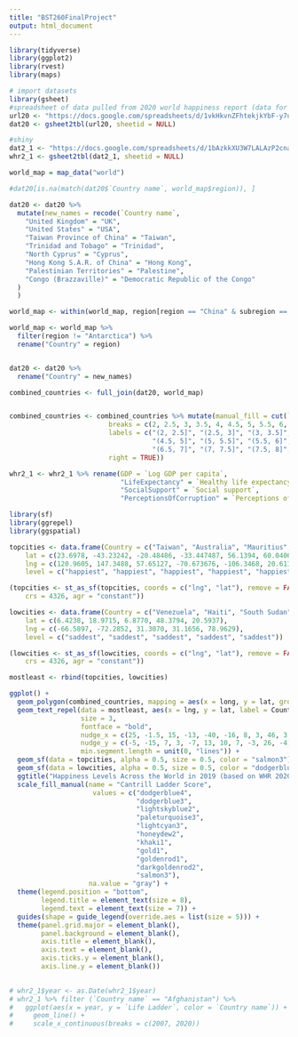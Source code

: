 ```yaml
---
title: "BST260FinalProject"
output: html_document
---
```



```r
library(tidyverse)
library(ggplot2)
library(rvest)
library(maps)
```

```r
# import datasets
library(gsheet)
#spreadsheet of data pulled from 2020 world happiness report (data for figure 2.1 in the report) 
url20 <- "https://docs.google.com/spreadsheets/d/1vkHkvnZFhtekjkYbF-y7uVo4oE36ROaqJx4lxVIkdq4/edit?usp=sharing"
dat20 <- gsheet2tbl(url20, sheetid = NULL)

#shiny
dat2_1 <- "https://docs.google.com/spreadsheets/d/1bAzkkXU3W7LALAzP2cnaahbf-s52kr8GvjJ3pIaK9Cs/edit?usp=sharing"
whr2_1 <- gsheet2tbl(dat2_1, sheetid = NULL)
```



```r
world_map = map_data("world")

#dat20[is.na(match(dat20$`Country name`, world_map$region)), ]

dat20 <- dat20 %>%
  mutate(new_names = recode(`Country name`,
    "United Kingdom" = "UK",
    "United States" = "USA",
    "Taiwan Province of China" = "Taiwan",
    "Trinidad and Tobago" = "Trinidad",
    "North Cyprus" = "Cyprus",
    "Hong Kong S.A.R. of China" = "Hong Kong",
    "Palestinian Territories" = "Palestine",
    "Congo (Brazzaville)" = "Democratic Republic of the Congo"
  )
  )

world_map <- within(world_map, region[region == "China" & subregion == "Hong Kong"] <- "Hong Kong")

world_map <- world_map %>%
  filter(region != "Antarctica") %>% 
  rename("Country" = region)


dat20 <- dat20 %>%
  rename("Country" = new_names)

combined_countries <- full_join(dat20, world_map)


combined_countries <- combined_countries %>% mutate(manual_fill = cut(`Ladder score`, 
                         breaks = c(2, 2.5, 3, 3.5, 4, 4.5, 5, 5.5, 6, 6.5, 7, 7.5, 8, Inf),
                         labels = c("(2, 2.5]", "(2.5, 3]", "(3, 3.5]", "(3.5, 4]", "(4, 4.5]",
                                    "(4.5, 5]", "(5, 5.5]", "(5.5, 6]", "(6, 6.5]", 
                                    "(6.5, 7]", "(7, 7.5]", "(7.5, 8]", ">8"), 
                         right = TRUE))
```
```r
whr2_1 <- whr2_1 %>% rename(GDP = `Log GDP per capita`,
                            "LifeExpectancy" = `Healthy life expectancy at birth`,
                            "SocialSupport" = `Social support`,
                            "PerceptionsOfCorruption" = `Perceptions of corruption`)
```


```r
library(sf)
library(ggrepel)
library(ggspatial)

topcities <- data.frame(Country = c("Taiwan", "Australia", "Mauritius", "Chile", "Canada", "Finland"), 
    lat = c(23.6978, -43.23242, -20.48486, -33.447487, 56.1394, 60.04068), 
    lng = c(120.9605, 147.3488, 57.65127, -70.673676, -106.3468, 20.61133),
    level = c("happiest", "happiest", "happiest", "happiest", "happiest", "happiest"))

(topcities <- st_as_sf(topcities, coords = c("lng", "lat"), remove = FALSE, 
    crs = 4326, agr = "constant"))

lowcities <- data.frame(Country = c("Venezuela", "Haiti", "South Sudan", "Ukraine", "India"), 
    lat = c(6.4238, 18.9715, 6.8770, 48.3794, 20.5937), 
    lng = c(-66.5897, -72.2852, 31.3070, 31.1656, 78.9629),
    level = c("saddest", "saddest", "saddest", "saddest", "saddest"))

(lowcities <- st_as_sf(lowcities, coords = c("lng", "lat"), remove = FALSE, 
    crs = 4326, agr = "constant"))

mostleast <- rbind(topcities, lowcities)

ggplot() +
  geom_polygon(combined_countries, mapping = aes(x = long, y = lat, group = group, fill = manual_fill)) +
  geom_text_repel(data = mostleast, aes(x = lng, y = lat, label = Country, color = level), 
                  size = 3,
                  fontface = "bold",
                  nudge_x = c(25, -1.5, 15, -13, -40, -16, 8, 3, 46, 3, -9),
                  nudge_y = c(-5, -15, 7, 3, -7, 13, 10, 7, -3, 26, -4),
                  min.segment.length = unit(0, "lines")) +
  geom_sf(data = topcities, alpha = 0.5, size = 0.5, color = "salmon3") +
  geom_sf(data = lowcities, alpha = 0.5, size = 0.5, color = "dodgerblue4") +
  ggtitle("Happiness Levels Across the World in 2019 (based on WHR 2020)") +
  scale_fill_manual(name = "Cantrill Ladder Score", 
                     values = c("dodgerblue4",
                                "dodgerblue3", 
                                "lightskyblue2",
                                "paleturquoise3",
                                "lightcyan3",
                                "honeydew2",
                                "khaki1",
                                "gold1",
                                "goldenrod1",
                                "darkgoldenrod2",
                                "salmon3"),
                    na.value = "gray") +
  theme(legend.position = "bottom",
        legend.title = element_text(size = 8),
        legend.text = element_text(size = 7)) +
  guides(shape = guide_legend(override.aes = list(size = 5))) +
  theme(panel.grid.major = element_blank(), 
        panel.background = element_blank(),
        axis.title = element_blank(), 
        axis.text = element_blank(),
        axis.ticks.y = element_blank(),
        axis.line.y = element_blank())
  
```


```r
# whr2_1$year <- as.Date(whr2_1$year)
# whr2_1 %>% filter (`Country name` == "Afghanistan") %>% 
#   ggplot(aes(x = year, y = `Life Ladder`, color = `Country name`)) +
#     geom_line() +
#     scale_x_continuous(breaks = c(2007, 2020))
```


